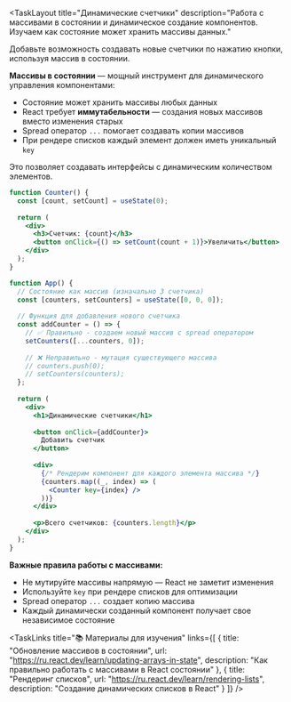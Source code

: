 <TaskLayout 
  title="Динамические счетчики"
  description="Работа с массивами в состоянии и динамическое создание компонентов. Изучаем как состояние может хранить массивы данных."
>

<TaskObjective>

Добавьте возможность создавать новые счетчики по нажатию кнопки, используя массив в состоянии.

</TaskObjective>

<Info>

**Массивы в состоянии** — мощный инструмент для динамического управления компонентами:

- Состояние может хранить массивы любых данных
- React требует **иммутабельности** — создания новых массивов вместо изменения старых
- Spread оператор `...` помогает создавать копии массивов
- При рендере списков каждый элемент должен иметь уникальный `key`

Это позволяет создавать интерфейсы с динамическим количеством элементов.

</Info>

<CodeExample title="Динамическое создание компонентов">

```jsx
function Counter() {
  const [count, setCount] = useState(0);
  
  return (
    <div>
      <h3>Счетчик: {count}</h3>
      <button onClick={() => setCount(count + 1)}>Увеличить</button>
    </div>
  );
}

function App() {
  // Состояние как массив (изначально 3 счетчика)
  const [counters, setCounters] = useState([0, 0, 0]);
  
  // Функция для добавления нового счетчика
  const addCounter = () => {
    // ✅ Правильно - создаем новый массив с spread оператором
    setCounters([...counters, 0]);
    
    // ❌ Неправильно - мутация существующего массива
    // counters.push(0);
    // setCounters(counters);
  };
  
  return (
    <div>
      <h1>Динамические счетчики</h1>
      
      <button onClick={addCounter}>
        Добавить счетчик
      </button>
      
      <div>
        {/* Рендерим компонент для каждого элемента массива */}
        {counters.map((_, index) => (
          <Counter key={index} />
        ))}
      </div>
      
      <p>Всего счетчиков: {counters.length}</p>
    </div>
  );
}
```

</CodeExample>

<Warning>

**Важные правила работы с массивами:**

- Не мутируйте массивы напрямую — React не заметит изменения
- Используйте `key` при рендере списков для оптимизации
- Spread оператор `...` создает копию массива
- Каждый динамически созданный компонент получает свое независимое состояние

</Warning>

<TaskLinks 
  title="📚 Материалы для изучения"
  links={[
    {
      title: "Обновление массивов в состоянии",
      url: "https://ru.react.dev/learn/updating-arrays-in-state",
      description: "Как правильно работать с массивами в React состоянии"
    },
    {
      title: "Рендеринг списков",
      url: "https://ru.react.dev/learn/rendering-lists",
      description: "Создание динамических списков в React"
    }
  ]}
/>

</TaskLayout> 
